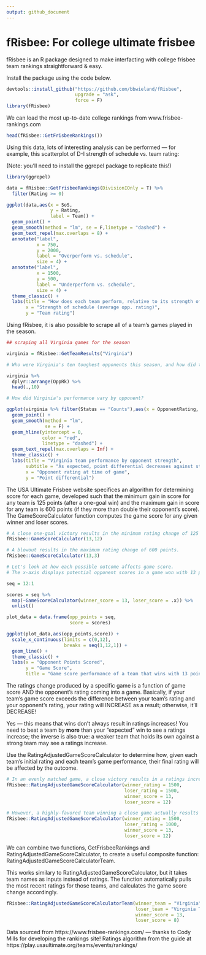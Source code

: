 ```yaml
---
output: github_document
---
```


# fRisbee: For college ultimate frisbee

fRisbee is an R package designed to make interfacting with college frisbee team rankings straightforward & easy. 

Install the package using the code below.

```r
devtools::install_github("https://github.com/bbwieland/fRisbee",
                         upgrade = "ask",
                         force = F)
library(fRisbee)
```

We can load the most up-to-date college rankings from www.frisbee-rankings.com 

``` r
head(fRisbee::GetFrisbeeRankings())
```

Using this data, lots of interesting analysis can be performed — for example, this scatterplot of D-I strength of schedule vs. team rating: 

(Note: you'll need to install the ggrepel package to replicate this!)

```r
library(ggrepel)

data = fRisbee::GetFrisbeeRankings(DivisionIOnly = T) %>%
  filter(Rating >= 0)

ggplot(data,aes(x = SoS,
                y = Rating,
                label = Team)) +
  geom_point() +
  geom_smooth(method = "lm", se = F,linetype = "dashed") +
  geom_text_repel(max.overlaps = 8) +
  annotate("label",
           x = 750, 
           y = 2000, 
           label = "Overperform vs. schedule",
           size = 4) +
  annotate("label",
           x = 1500, 
           y = 500, 
           label = "Underperform vs. schedule",
           size = 4) +
  theme_classic() +
  labs(title = "How does each team perform, relative to its strength of schedule?",
       x = "Strength of schedule (average opp. rating)",
       y = "Team rating")
```

Using fRisbee, it is also possible to scrape all of a team's games played in the season. 

```r
## scraping all Virginia games for the season

virginia = fRisbee::GetTeamResults("Virginia")

# Who were Virginia's ten toughest opponents this season, and how did they perform against them? 

virginia %>% 
  dplyr::arrange(OppRk) %>% 
  head(.,10)

# How did Virginia's performance vary by opponent? 

ggplot(virginia %>% filter(Status == "Counts"),aes(x = OpponentRating, y = PtDiff,label = Opponent)) +
  geom_point() + 
  geom_smooth(method = "lm",
              se = F) +
  geom_hline(yintercept = 0,
             color = "red", 
             linetype = "dashed") +
  geom_text_repel(max.overlaps = Inf) +
  theme_classic() +
  labs(title = "Virginia team performance by opponent strength",
       subtitle = "As expected, point differential decreases against stronger opponents.",
       x = "Opponent rating at time of game",
       y = "Point differential")

```


The USA Ultimate Frisbee website specifices an algorithm for determining score for each game, developed such that the minimum gain in score for any team is 125 points (after a one-goal win) and the maximum gain in score for any team is 600 points (if they more than double their opponent's score). The GameScoreCalculator function computes the game score for any given winner and loser scores. 

```r
# A close one-goal victory results in the minimum rating change of 125 points.
fRisbee::GameScoreCalculator(13,12)

# A blowout results in the maximum rating change of 600 points.
fRisbee::GameScoreCalculator(13,3)

# Let's look at how each possible outcome affects game score. 
# The x-axis displays potential opponent scores in a game won with 13 points.

seq = 12:1

scores = seq %>%
  map(~GameScoreCalculator(winner_score = 13, loser_score = .x)) %>%
  unlist()

plot_data = data.frame(opp_points = seq, 
                       score = scores)

ggplot(plot_data,aes(opp_points,score)) +
  scale_x_continuous(limits = c(0,12),
                     breaks = seq(1,12,1)) +
  geom_line() +
  theme_classic() +
  labs(x = "Opponent Points Scored",
       y = "Game Score",
       title = "Game score performance of a team that wins with 13 points")

```

The ratings change produced by a specific game is a function of game score AND the opponent's rating coming into a game. Basically, if your team's game score exceeds the difference between your team's rating and your opponent's rating, your rating will INCREASE as a result; otherwise, it'll DECREASE! 

Yes — this means that wins don't always result in ratings increases! You need to beat a team by **more** than your "expected" win to see a ratings increase; the inverse is also true: a weaker team that holds its own against a strong team may see a ratings increase. 

Use the RatingAdjustedGameScoreCalculator to determine how, given each team's initial rating and each team's game performance, their final rating will be affected by the outcome.

```r
# In an evenly matched game, a close victory results in a ratings increase.
fRisbee::RatingAdjustedGameScoreCalculator(winner_rating = 1500,
                                           loser_rating = 1500,
                                           winner_score = 13, 
                                           loser_score = 12)
```

``` r
# However, a highly-favored team winning a close game actually results in a ratings increase for the LOSING team.
fRisbee::RatingAdjustedGameScoreCalculator(winner_rating = 1500,
                                           loser_rating = 1000,
                                           winner_score = 13, 
                                           loser_score = 12)
```

We can combine two functions, GetFrisbeeRankings and RatingAdjustedGameScoreCalculator, to create a useful composite function: RatingAdjustedGameScoreCalculatorTeam.

This works similary to RatingAdjustedGameScoreCalculator, but it takes team names as inputs instead of ratings. The function automatically pulls the most recent ratings for those teams, and calculates the game score change accordingly.

```r
fRisbee::RatingAdjustedGameScoreCalculatorTeam(winner_team = "Virginia",
                                               loser_team = "Virginia Tech",
                                               winner_score = 13, 
                                               loser_score = 8)
```

Data sourced from https://www.frisbee-rankings.com/ — thanks to Cody Mills for developing the rankings site!
Ratings algorithm from the guide at https://play.usaultimate.org/teams/events/rankings/
